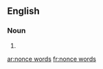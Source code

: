 ==English==

===Noun===
{{head|en|plural}}

# {{plural of|nonce word|lang=en}}

[[ar:nonce words]]
[[fr:nonce words]]